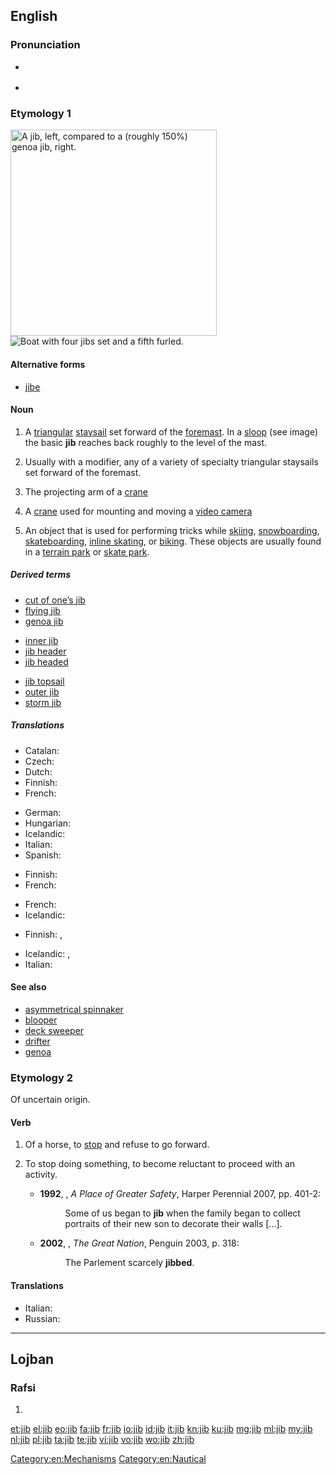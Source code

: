 ==English==
{{wikipedia|dab=Jib (disambiguation)}}
===Pronunciation===
* {{a|UK|US}} {{IPA|/dʒɪb/}}
* {{rhymes|ɪb}}

===Etymology 1===
[[Image:Jib vs genoa.jpg|thumb|right|330px|A '''jib''', left, compared to a (roughly 150%) genoa jib, right.]]
[[File:Alexander von Humboldt 1.JPG|thumb|Boat with four '''jibs''' set and a fifth furled.]]
{{wikipedia}}

====Alternative forms====
* [[jibe]] {{qualifier|archaic}}

====Noun====
{{en-noun}}

# {{context|nautical|lang=en}} A [[triangular]] [[staysail]] set forward of the [[foremast]]. In a [[sloop]] (see image) the basic '''jib''' reaches back roughly to the level of the mast.
# {{context|nautical|lang=en}} Usually with a modifier, any of a variety of specialty triangular staysails set forward of the foremast.
# The projecting arm of a [[crane]]
# {{context|metonymy|lang=en}} A [[crane]] used for mounting and moving a [[video camera]]
# An object that is used for performing tricks while [[skiing]], [[snowboarding]], [[skateboarding]], [[inline skating]], or [[biking]].  These objects are usually found in a [[terrain park]] or [[skate park]].

=====Derived terms=====
{{rel-top3|Terms derived from ''jib''}}
* [[cut of one's jib|cut of one’s jib]]
* [[flying jib]]
* [[genoa jib]]
{{rel-mid3}}
* [[inner jib]]
* [[jib header]]
* [[jib headed]]
{{rel-mid3}}
* [[jib topsail]]
* [[outer jib]]
* [[storm jib]]
{{rel-bottom}}

=====Translations=====
{{trans-top|basic jib}}
* Catalan: {{t+|ca|floc|m}}
* Czech: {{t+|cs|kosatka|f}}
* Dutch: {{t+|nl|fok}}
* Finnish: {{t+|fi|fokka}}
* French: {{t+|fr|foc|m}}
{{trans-mid}}
* German: {{t|de|Fock|f}}
* Hungarian: {{t|hu|orrvitorla}}
* Icelandic: {{t|is|fokka|f}}
* Italian: {{t+|it|fiocco|m}}
* Spanish: {{t+|es|foque|m}}
{{trans-bottom}}

{{trans-top|any of a variety of triangular sails}}
* Finnish: {{t|fi|keulapurje}}
* French: {{t+|fr|foc|m}}
{{trans-mid}}
* French: {{t+|fr|foc|m}}
* Icelandic: {{t|is|framsegl|n}}
{{trans-bottom}}

{{trans-top|projecting arm of a crane}}
* Finnish: {{t+|fi|puomi}}, {{t+|fi|jigi}}
{{trans-mid}}
* Icelandic: {{t|is|lyftiarmur|m}}, {{t|is|bóma|f}}
* Italian: {{t|it|braccio mobile}}
{{trans-bottom}}

====See also====
* [[asymmetrical spinnaker]]
* [[blooper]]
* [[deck sweeper]]
* [[drifter]]
* [[genoa]]

===Etymology 2===
Of uncertain origin.

====Verb====
{{en-verb|jib|b|ing}}

# Of a horse, to [[stop]] and refuse to go forward.
# {{context|figuratively|lang=en}} To stop doing something, to become reluctant to proceed with an activity.
#* '''1992''', {{w|Hilary Mantel}}, ''A Place of Greater Safety'', Harper Perennial 2007, pp. 401-2:
#*: Some of us began to '''jib''' when the family began to collect portraits of their new son to decorate their walls [...].
#* '''2002''', {{w|Colin Jones (historian)|Colin Jones}}, ''The Great Nation'', Penguin 2003, p. 318:
#*: The Parlement scarcely '''jibbed'''.
====Translations====
{{trans-top|(horse) to stop, refuse to proceed}}
* Italian: {{t|it|impuntarsi}}
* Russian: {{t+|ru|артачиться|n|impf|tr=artáčitʼsja|sc=Cyrl}}
{{trans-mid}}
{{trans-bottom}}

[[Category:en:Mechanisms]]
[[Category:en:Nautical]]

----

==Lojban==

===Rafsi===
{{jbo-rafsi}}

# {{jbo-rafsi of|jibri}}

[[et:jib]]
[[el:jib]]
[[eo:jib]]
[[fa:jib]]
[[fr:jib]]
[[io:jib]]
[[id:jib]]
[[it:jib]]
[[kn:jib]]
[[ku:jib]]
[[mg:jib]]
[[ml:jib]]
[[my:jib]]
[[nl:jib]]
[[pl:jib]]
[[ta:jib]]
[[te:jib]]
[[vi:jib]]
[[vo:jib]]
[[wo:jib]]
[[zh:jib]]
